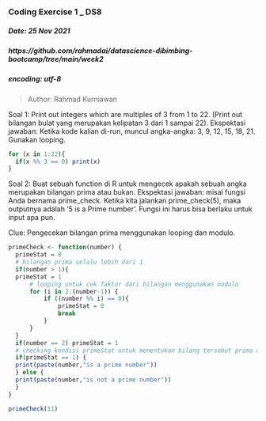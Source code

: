 ### Coding Exercise 1 _ DS8
##### Date: 25 Nov 2021
##### https://github.com/rahmadai/datascience-dibimbing-bootcamp/tree/main/week2
##### encoding: utf-8
> Author: Rahmad Kurniawan

Soal 1: Print out integers which are multiples of 3 from 1 to 22.
(Print out bilangan bulat yang merupakan kelipatan 3 dari 1 sampai 22).
Ekspektasi jawaban: Ketika kode kalian di-run, muncul angka-angka: 3, 9, 12, 15, 18, 21. Gunakan looping. 

```r
for (x in 1:22){
  if(x %% 3 == 0) print(x)    
}
```


Soal 2: Buat sebuah function di R untuk mengecek apakah sebuah angka merupakan bilangan prima atau bukan.
Ekspektasi jawaban: misal fungsi Anda bernama prime_check. Ketika kita jalankan prime_check(5), maka outputnya adalah '5 is a Prime number'. Fungsi ini harus bisa berlaku untuk input apa pun. 

Clue: Pengecekan bilangan prima menggunakan looping dan modulo. 

```r
primeCheck <- function(number) {
  primeStat = 0
  # bilangan prima selalu lebih dari 1
  if(number > 1){
  primeStat = 1
      # looping untuk cek faktor dari bilangan menggunakan modulo
      for (i in 2:(number-1)) {
          if ((number %% i) == 0){
              primeStat = 0
              break
          }
      }
  }
  if(number == 2) primeStat = 1
  # checking kondisi primeStat untuk menentukan bilang tersebut prima atau bukan
  if(primeStat == 1) {
  print(paste(number,"is a prime number"))
  } else {
  print(paste(number,"is not a prime number"))
  }
}
```

```r
primeCheck(11)

```


